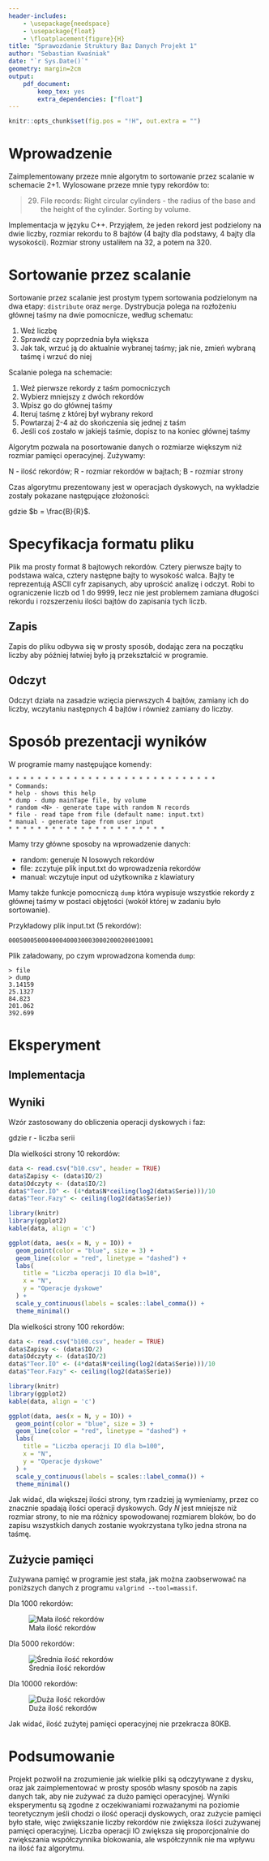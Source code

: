 ```yaml
---
header-includes:
    - \usepackage{needspace}
    - \usepackage{float}
    - \floatplacement{figure}{H}
title: "Sprawozdanie Struktury Baz Danych Projekt 1"
author: "Sebastian Kwaśniak"
date: "`r Sys.Date()`"
geometry: margin=2cm
output:
    pdf_document:
        keep_tex: yes
        extra_dependencies: ["float"]
---
```


```r
knitr::opts_chunk$set(fig.pos = "!H", out.extra = "")
```

\renewcommand{\figurename}{Rys.}

# Wprowadzenie
Zaimplementowany przeze mnie algorytm to sortowanie przez scalanie w schemacie 2+1.
Wylosowane przeze mnie typy rekordów to:

>  29. File records: Right circular cylinders - the radius of the base and the
>  height of the cylinder. Sorting by volume.

Implementacja w języku C++. Przyjąłem, że jeden rekord jest podzielony na dwie liczby, rozmiar rekordu
to 8 bajtów (4 bajty dla podstawy, 4 bajty dla wysokości). Rozmiar strony ustaliłem na 32, a potem na 320.

# Sortowanie przez scalanie

Sortowanie przez scalanie jest prostym typem sortowania podzielonym na dwa etapy:
`distribute` oraz `merge`. Dystrybucja polega na rozłożeniu głównej taśmy na dwie pomocnicze, według schematu:

1. Weź liczbę
2. Sprawdź czy poprzednia była większa
3. Jak tak, wrzuć ją do aktualnie wybranej taśmy; jak nie, zmień wybraną taśmę i wrzuć do niej

Scalanie polega na schemacie:

1. Weź pierwsze rekordy z taśm pomocniczych
2. Wybierz mniejszy z dwóch rekordów
3. Wpisz go do głównej taśmy
4. Iteruj taśmę z której był wybrany rekord
5. Powtarzaj 2-4 aż do skończenia się jednej z taśm
6. Jeśli coś zostało w jakiejś taśmie, dopisz to na koniec głównej taśmy

Algorytm pozwala na posortowanie danych o rozmiarze większym niż rozmiar pamięci operacyjnej. Zużywamy:

\begin{align}
S_{\text{dysk}} &= NR \\
S_{\text{ram}} &= B
\end{align}

N - ilość rekordów; R - rozmiar rekordów w bajtach; B - rozmiar strony

Czas algorytmu prezentowany jest w operacjach dyskowych, na wykładzie
zostały pokazane następujące złożoności:

\begin{align}
T_{\text{pes}} = \frac{4N\lceil \log_2(N)\rceil}{b}
T_{\text{avg}} = \frac{4N\lceil \log_2(N)-1\rceil}{b}
\end{align}

gdzie $b = \frac{B}{R}$.

# Specyfikacja formatu pliku

Plik ma prosty format 8 bajtowych rekordów.
Cztery pierwsze bajty to podstawa walca, cztery następne bajty to wysokość walca.
Bajty te reprezentują ASCII cyfr zapisanych, aby uprościć analizę i odczyt.
Robi to ograniczenie liczb od 1 do 9999, lecz nie jest problemem zamiana długości rekordu
i rozszerzeniu ilości bajtów do zapisania tych liczb.

## Zapis

Zapis do pliku odbywa się w prosty sposób, dodając zera na początku liczby aby później
łatwiej było ją przekształcić w programie.

## Odczyt

Odczyt działa na zasadzie wzięcia pierwszych 4 bajtów, zamiany ich do liczby,
wczytaniu następnych 4 bajtów i również zamiany do liczby.

# Sposób prezentacji wyników

W programie mamy następujące komendy:

```
* * * * * * * * * * * * * * * * * * * * * * * * * * * * *
* Commands:
* help - shows this help
* dump - dump mainTape file, by volume
* random <N> - generate tape with random N records
* file - read tape from file (default name: input.txt)
* manual - generate tape from user input
* * * * * * * * * * * * * * * * * * * * * *
```

Mamy trzy główne sposoby na wprowadzenie danych:

- random: generuje N losowych rekordów
- file: zczytuje plik input.txt do wprowadzenia rekordów
- manual: wczytuje input od użytkownika z klawiatury

Mamy także funkcje pomocniczą `dump` która wypisuje wszystkie
rekordy z głównej taśmy w postaci objętości (wokół której w zadaniu było sortowanie).

Przykładowy plik input.txt (5 rekordów):

```
0005000500040004000300030002000200010001
```

Plik załadowany, po czym wprowadzona komenda `dump`:

```
> file
> dump
3.14159
25.1327
84.823
201.062
392.699
```

# Eksperyment

## Implementacja

## Wyniki

Wzór zastosowany do obliczenia operacji dyskowych i faz:

\begin{align}
T &= \frac{4N\lceil \log_2 r\rceil}{b} \\
\text{fazy} &= \lceil \log_2r \rceil
\end{align}

gdzie r - liczba serii

Dla wielkości strony 10 rekordów:

```r
data <- read.csv("b10.csv", header = TRUE)
data$Zapisy <- (data$IO/2)
data$Odczyty <- (data$IO/2)
data$"Teor.IO" <- (4*data$N*ceiling(log2(data$Serie)))/10
data$"Teor.Fazy" <- ceiling(log2(data$Serie))

library(knitr)
library(ggplot2)
kable(data, align = 'c')

ggplot(data, aes(x = N, y = IO)) +
  geom_point(color = "blue", size = 3) +
  geom_line(color = "red", linetype = "dashed") +
  labs(
    title = "Liczba operacji IO dla b=10",
    x = "N",
    y = "Operacje dyskowe"
  ) +
  scale_y_continuous(labels = scales::label_comma()) +
  theme_minimal()
```
Dla wielkości strony 100 rekordów:
```r
data <- read.csv("b100.csv", header = TRUE)
data$Zapisy <- (data$IO/2)
data$Odczyty <- (data$IO/2)
data$"Teor.IO" <- (4*data$N*ceiling(log2(data$Serie)))/10
data$"Teor.Fazy" <- ceiling(log2(data$Serie))

library(knitr)
library(ggplot2)
kable(data, align = 'c')

ggplot(data, aes(x = N, y = IO)) +
  geom_point(color = "blue", size = 3) +
  geom_line(color = "red", linetype = "dashed") +
  labs(
    title = "Liczba operacji IO dla b=100",
    x = "N",
    y = "Operacje dyskowe"
  ) +
  scale_y_continuous(labels = scales::label_comma()) +
  theme_minimal()
```

Jak widać, dla większej ilości strony, tym rzadziej ją wymieniamy,
przez co znacznie spadają ilości operacji dyskowych.
Gdy $N$ jest mniejsze niż rozmiar strony, to nie ma różnicy
spowodowanej rozmiarem bloków, bo do zapisu wszystkich danych
zostanie wyokrzystana tylko jedna strona na taśmę.

## Zużycie pamięci

Zużywana pamięć w programie jest stała, jak można zaobserwować
na poniższych danych z programu `valgrind --tool=massif`.

Dla 1000 rekordów:

![Mała ilość rekordów](../res/visualizer_small.png)

Dla 5000 rekordów:

![Średnia ilość rekordów](../res/visualizer_medium.png)

Dla 10000 rekordów:

![Duża ilość rekordów](../res/visualizer_big.png)

Jak widać, ilość zużytej pamięci operacyjnej nie przekracza
80KB.

# Podsumowanie

Projekt pozwolił na zrozumienie jak wielkie pliki
są odczytywane z dysku, oraz jak zaimplementować
w prosty sposób własny sposób na zapis danych tak,
aby nie zużywać za dużo pamięci operacyjnej.
Wyniki eksperymentu są zgodne z oczekiwaniami
rozważanymi na poziomie teoretycznym jeśli chodzi o ilość operacji dyskowych,
oraz zużycie pamięci było stałe, więc zwiększanie liczby
rekordów nie zwiększa ilości zużywanej pamięci operacyjnej.
Liczba operacji IO zwiększa się proporcjonalnie do zwiększania
współczynnika blokowania, ale współczynnik nie ma wpływu na ilość faz algorytmu.